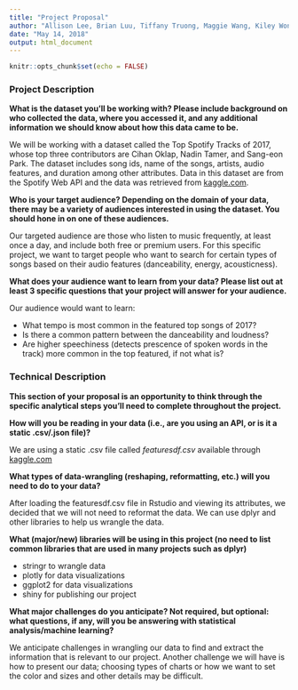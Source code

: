 ```yaml
---
title: "Project Proposal"
author: "Allison Lee, Brian Luu, Tiffany Truong, Maggie Wang, Kiley Wong"
date: "May 14, 2018"
output: html_document
---
```


```r
knitr::opts_chunk$set(echo = FALSE)
```

### Project Description
**What is the dataset you'll be working with?  Please include background on who collected the data, where you accessed it, and any additional information we should know about how this data came to be.**

We will be working with a dataset called the Top Spotify Tracks of 2017, whose top three contributors are Cihan Oklap, Nadin Tamer, and Sang-eon Park. The dataset includes song ids, name of the songs, artists, audio features, and duration among other attributes. Data in this dataset are from the Spotify Web API and the data was retrieved from [kaggle.com](https://www.kaggle.com/nadintamer/top-tracks-of-2017/data). 

**Who is your target audience?  Depending on the domain of your data, there may be a variety of audiences interested in using the dataset.  You should hone in on one of these audiences.**

Our targeted audience are those who listen to music frequently, at least once a day, and include both free or premium users. For this specific project, we want to target people who want to search for certain types of songs based on their audio features (danceability, energy, acousticness).

**What does your audience want to learn from your data?  Please list out at least 3 specific questions that your project will answer for your audience.**

Our audience would want to learn:

- What tempo is most common in the featured top songs of 2017?
- Is there a common pattern between the danceability and loudness?
- Are higher speechiness (detects prescence of spoken words in the track) more common in the top featured, if not what is? 

### Technical Description
**This section of your proposal is an opportunity to think through the specific analytical steps you'll need to complete throughout the project.**

**How will you be reading in your data (i.e., are you using an API, or is it a static .csv/.json file)?**

We are using a static .csv file called _featuresdf.csv_ available through [kaggle.com](https://www.kaggle.com/nadintamer/top-tracks-of-2017/data)

**What types of data-wrangling (reshaping, reformatting, etc.) will you need to do to your data?**

After loading the featuresdf.csv file in Rstudio and viewing its attributes, we decided that we will not need to reformat the data. We can use dplyr and other libraries to help us wrangle the data.

**What (major/new) libraries will be using in this project (no need to list common libraries that are used in many projects such as dplyr)**

- stringr to wrangle data
- plotly for data visualizations
- ggplot2 for data visualizations
- shiny for publishing our project

**What major challenges do you anticipate? Not required, but optional: what questions, if any, will you be answering with statistical analysis/machine learning?**

We anticipate challenges in wrangling our data to find and extract the information that is relevant to our project. Another challenge we will have is how to present our data; choosing types of charts or how we want to set the color and sizes and other details may be difficult. 